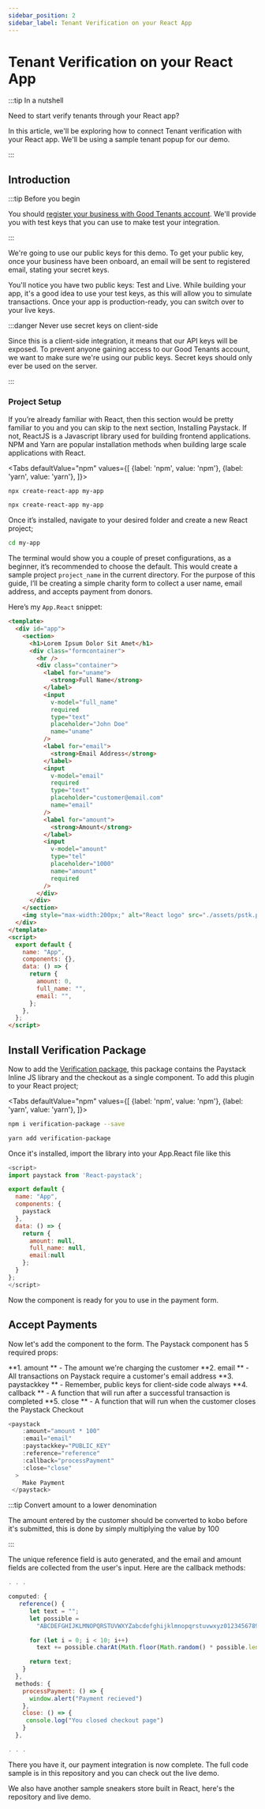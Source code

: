 ```yaml
---
sidebar_position: 2
sidebar_label: Tenant Verification on your React App
---
```



# Tenant Verification on your React App

:::tip In a nutshell

Need to start verify tenants through your React app?

In this article,
we'll be exploring how to connect Tenant verification with your React app.
We'll be using a sample tenant popup for our demo.

:::

## Introduction

:::tip Before you begin

You should [register your business with Good Tenants account](https://goodtenants.ng/).
We'll provide you with test keys that you can use to make test your integration.

:::

We're going to use our public keys for this demo.
To get your public key, once your business have been onboard, an email will be sent to registered email,
stating your secret keys.

You'll notice you have two public keys: Test and Live.
While building your app, it's a good idea to use your test keys, as this will allow you to simulate transactions.
Once your app is production-ready, you can switch over to your live keys.

:::danger Never use secret keys on client-side

Since this is a client-side integration, it means that our API keys will be exposed.
To prevent anyone gaining access to our Good Tenants account,
we want to make sure we're using our public keys.
Secret keys should only ever be used on the server.

:::

### Project Setup

If you’re already familiar with React, then this section would be pretty familiar to you and you can skip to the next section, Installing Paystack. If not, ReactJS is a Javascript library used for building frontend applications. NPM and Yarn are popular installation methods when building large scale applications with React.

<Tabs
defaultValue="npm"
values={[
{label: 'npm', value: 'npm'},
{label: 'yarn', value: 'yarn'},
]}>
<TabItem value="npm">

```bash
npx create-react-app my-app
```

</TabItem>

<TabItem value="yarn">

```bash
npx create-react-app my-app
```

</TabItem>
</Tabs>

Once it’s installed, navigate to your desired folder and create a new React project;

```bash
cd my-app
```

The terminal would show you a couple of preset configurations, as a beginner, it’s recommended to choose the default. This would create a sample project `project_name` in the current directory. For the purpose of this guide, I’ll be creating a simple charity form to collect a user name, email address, and accepts payment from donors.

Here’s my `App.React` snippet:

```html
<template>
  <div id="app">
    <section>
      <h1>Lorem Ipsum Dolor Sit Amet</h1>
      <div class="formcontainer">
        <hr />
        <div class="container">
          <label for="uname">
            <strong>Full Name</strong>
          </label>
          <input
            v-model="full_name"
            required
            type="text"
            placeholder="John Doe"
            name="uname"
          />
          <label for="email">
            <strong>Email Address</strong>
          </label>
          <input
            v-model="email"
            required
            type="text"
            placeholder="customer@email.com"
            name="email"
          />
          <label for="amount">
            <strong>Amount</strong>
          </label>
          <input
            v-model="amount"
            type="tel"
            placeholder="1000"
            name="amount"
            required
          />
        </div>
      </div>
    </section>
    <img style="max-width:200px;" alt="React logo" src="./assets/pstk.png" />
  </div>
</template>
<script>
  export default {
    name: "App",
    components: {},
    data: () => {
      return {
        amount: 0,
        full_name: "",
        email: "",
      };
    },
  };
</script>
```

## Install Verification Package

Now to add the [Verification package](https://www.npmjs.com/package/verification-package),
this package contains the Paystack Inline JS library and the checkout as a single component.
To add this plugin to your React project;

<Tabs
defaultValue="npm"
values={[
{label: 'npm', value: 'npm'},
{label: 'yarn', value: 'yarn'},
]}>
<TabItem value="npm">

```bash
npm i verification-package --save
```

</TabItem>

<TabItem value="yarn">

```bash
yarn add verification-package
```

</TabItem>
</Tabs>

Once it's installed, import the library into your App.React file like this

```js
<script>
import paystack from 'React-paystack';

export default {
  name: "App",
  components: {
    paystack
  },
  data: () => {
    return {
      amount: null,
      full_name: null,
      email:null
    };
  }
};
</script>
```

Now the component is ready for you to use in the payment form.

## Accept Payments

Now let's add the component to the form. The Paystack component has 5 required props:

**1. amount ** - The amount we're charging the customer
**2. email ** - All transactions on Paystack require a customer's email address
**3. paystackkey ** - Remember, public keys for client-side code always
**4. callback ** - A function that will run after a successful transaction is completed
**5. close ** - A function that will run when the customer closes the Paystack Checkout

```js
<paystack
    :amount="amount * 100"
    :email="email"
    :paystackkey="PUBLIC_KEY"
    :reference="reference"
    :callback="processPayment"
    :close="close"
  >
    Make Payment
 </paystack>
```

:::tip Convert amount to a lower denomination

The amount entered by the customer should be converted to kobo before it's submitted, this is done by simply multiplying the value by 100

:::

The unique reference field is auto generated, and the email and amount fields are collected from the user's input. Here are the callback methods:

```js
. . .

computed: {
   reference() {
      let text = "";
      let possible =
        "ABCDEFGHIJKLMNOPQRSTUVWXYZabcdefghijklmnopqrstuvwxyz0123456789";

      for (let i = 0; i < 10; i++)
        text += possible.charAt(Math.floor(Math.random() * possible.length));

      return text;
    }
  },
  methods: {
    processPayment: () => {
      window.alert("Payment recieved")
    },
    close: () => {
     console.log("You closed checkout page")
    }
  },

. . .
```

There you have it, our payment integration is now complete. The full code sample is in this repository and you can check out the live demo.

We also have another sample sneakers store built in React, here's the repository and live demo.
